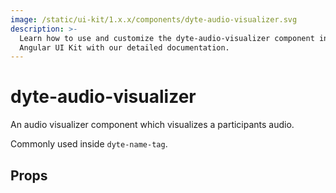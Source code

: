 ```yaml
---
image: /static/ui-kit/1.x.x/components/dyte-audio-visualizer.svg
description: >-
  Learn how to use and customize the dyte-audio-visualizer component in Ospi's
  Angular UI Kit with our detailed documentation.
---
```


# dyte-audio-visualizer

An audio visualizer component which visualizes a participants audio.

Commonly used inside `dyte-name-tag`.

## Props

<PropsTable of="dyte-audio-visualizer" />

<head>
  <title>Angular UI Kit dyte-audio-visualizer</title>
</head>
